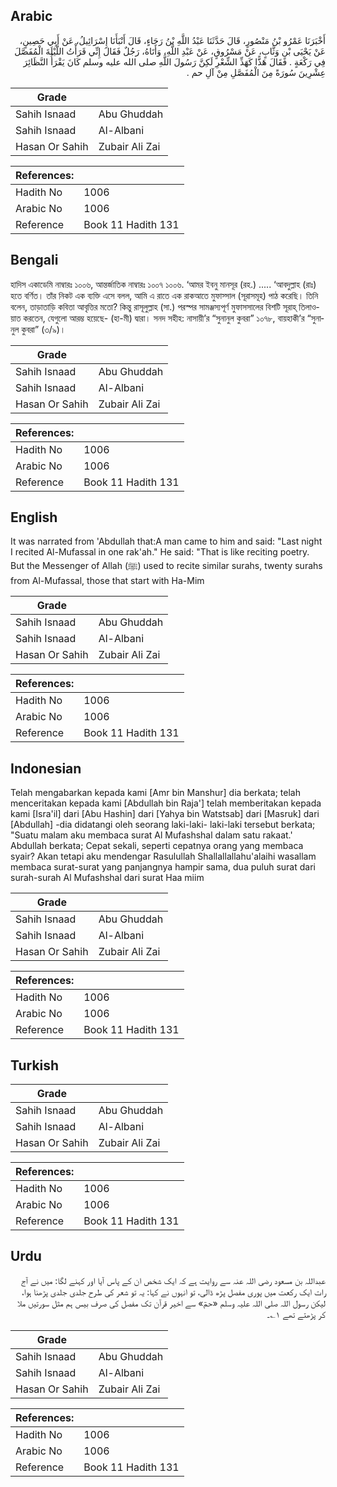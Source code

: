 ## Arabic

<div dir="rtl" lang="ar" style={{fontSize:'larger',backgroundColor:'#f8f9fa',padding:20}}>أَخْبَرَنَا عَمْرُو بْنُ مَنْصُورٍ، قَالَ حَدَّثَنَا عَبْدُ اللَّهِ بْنُ رَجَاءٍ، قَالَ أَنْبَأَنَا إِسْرَائِيلُ، عَنْ أَبِي حَصِينٍ، عَنْ يَحْيَى بْنِ وَثَّابٍ، عَنْ مَسْرُوقٍ، عَنْ عَبْدِ اللَّهِ، وَأَتَاهُ، رَجُلٌ فَقَالَ إِنِّي قَرَأْتُ اللَّيْلَةَ الْمُفَصَّلَ فِي رَكْعَةٍ ‏.‏ فَقَالَ هَذًّا كَهَذِّ الشِّعْرِ لَكِنَّ رَسُولَ اللَّهِ صلى الله عليه وسلم كَانَ يَقْرَأُ النَّظَائِرَ عِشْرِينَ سُورَةً مِنَ الْمُفَصَّلِ مِنْ آلِ حم ‏.‏</div><div style={{backgroundColor:'#f8f9fa',padding:20, marginBottom: 10}}><table>
      <thead>
        <tr>
          <th>Grade</th>
          <th></th>
        </tr>
      </thead>
      <tbody>
<tr><td>Sahih Isnaad</td><td>Abu Ghuddah</td></tr><tr><td>Sahih Isnaad</td><td>Al-Albani</td></tr><tr><td>Hasan Or Sahih</td><td>Zubair Ali Zai</td></tr></tbody></table><table>
        <thead>
          <tr>
            <th>References:</th>
            <th></th>
          </tr>
        </thead>
        <tbody><tr><td>Hadith No</td><td>1006</td></tr><tr><td>Arabic No</td><td>1006</td></tr><tr><td>Reference</td><td>Book 11 Hadith 131</td></tr></tbody></table></div>

## Bengali

<div dir="ltr" lang="bn" style={{fontSize:'larger',backgroundColor:'#f8f9fa',padding:20}}>হাদিস একাডেমি নাম্বারঃ ১০০৬, আন্তর্জাতিক নাম্বারঃ ১০০৭ ১০০৬. ‘আমর ইবনু মানসূর (রহ.) ..... ‘আবদুল্লাহ (রাঃ) হতে বর্ণিত। তাঁর নিকট এক ব্যক্তি এসে বলল, আমি এ রাতে এক রাকআতে মুফাস্সাল (সূরাসমূহ) পাঠ করেছি। তিনি বলেন, তাড়াতাড়ি কবিতা আবৃত্তির মতো? কিন্তু রাসূলুল্লাহ (সা.) পরস্পর সামঞ্জস্যপূর্ণ মুফাসসালের বিশটি সূরাহ্ তিলাওয়াত করতেন, যেগুলো আরম্ভ হয়েছে- (হা-মী) দ্বারা। সনদ সহীহ: নাসায়ী’র “সুনানুল কুবরা” ১০৭৮, বায়হাকী’র “সুনানুল কুবরা” (৩/৯)।</div><div style={{backgroundColor:'#f8f9fa',padding:20, marginBottom: 10}}><table>
      <thead>
        <tr>
          <th>Grade</th>
          <th></th>
        </tr>
      </thead>
      <tbody>
<tr><td>Sahih Isnaad</td><td>Abu Ghuddah</td></tr><tr><td>Sahih Isnaad</td><td>Al-Albani</td></tr><tr><td>Hasan Or Sahih</td><td>Zubair Ali Zai</td></tr></tbody></table><table>
        <thead>
          <tr>
            <th>References:</th>
            <th></th>
          </tr>
        </thead>
        <tbody><tr><td>Hadith No</td><td>1006</td></tr><tr><td>Arabic No</td><td>1006</td></tr><tr><td>Reference</td><td>Book 11 Hadith 131</td></tr></tbody></table></div>

## English

<div dir="ltr" lang="en" style={{fontSize:'larger',backgroundColor:'#f8f9fa',padding:20}}>It was narrated from 'Abdullah that:A man came to him and said: "Last night I recited Al-Mufassal in one rak'ah." He said: "That is like reciting poetry. But the Messenger of Allah (ﷺ) used to recite similar surahs, twenty surahs from Al-Mufassal, those that start with Ha-Mim</div><div style={{backgroundColor:'#f8f9fa',padding:20, marginBottom: 10}}><table>
      <thead>
        <tr>
          <th>Grade</th>
          <th></th>
        </tr>
      </thead>
      <tbody>
<tr><td>Sahih Isnaad</td><td>Abu Ghuddah</td></tr><tr><td>Sahih Isnaad</td><td>Al-Albani</td></tr><tr><td>Hasan Or Sahih</td><td>Zubair Ali Zai</td></tr></tbody></table><table>
        <thead>
          <tr>
            <th>References:</th>
            <th></th>
          </tr>
        </thead>
        <tbody><tr><td>Hadith No</td><td>1006</td></tr><tr><td>Arabic No</td><td>1006</td></tr><tr><td>Reference</td><td>Book 11 Hadith 131</td></tr></tbody></table></div>

## Indonesian

<div dir="ltr" lang="id" style={{fontSize:'larger',backgroundColor:'#f8f9fa',padding:20}}>Telah mengabarkan kepada kami [Amr bin Manshur] dia berkata; telah menceritakan kepada kami [Abdullah bin Raja'] telah memberitakan kepada kami [Isra'il] dari [Abu Hashin] dari [Yahya bin Watstsab] dari [Masruk] dari [Abdullah] -dia didatangi oleh seorang laki-laki- laki-laki tersebut berkata; "Suatu malam aku membaca surat Al Mufashshal dalam satu rakaat.' Abdullah berkata; Cepat sekali, seperti cepatnya orang yang membaca syair? Akan tetapi aku mendengar Rasulullah Shallallallahu'alaihi wasallam membaca surat-surat yang panjangnya hampir sama, dua puluh surat dari surah-surah Al Mufashshal dari surat Haa miim</div><div style={{backgroundColor:'#f8f9fa',padding:20, marginBottom: 10}}><table>
      <thead>
        <tr>
          <th>Grade</th>
          <th></th>
        </tr>
      </thead>
      <tbody>
<tr><td>Sahih Isnaad</td><td>Abu Ghuddah</td></tr><tr><td>Sahih Isnaad</td><td>Al-Albani</td></tr><tr><td>Hasan Or Sahih</td><td>Zubair Ali Zai</td></tr></tbody></table><table>
        <thead>
          <tr>
            <th>References:</th>
            <th></th>
          </tr>
        </thead>
        <tbody><tr><td>Hadith No</td><td>1006</td></tr><tr><td>Arabic No</td><td>1006</td></tr><tr><td>Reference</td><td>Book 11 Hadith 131</td></tr></tbody></table></div>

## Turkish

<div dir="ltr" lang="tr" style={{fontSize:'larger',backgroundColor:'#f8f9fa',padding:20}}></div><div style={{backgroundColor:'#f8f9fa',padding:20, marginBottom: 10}}><table>
      <thead>
        <tr>
          <th>Grade</th>
          <th></th>
        </tr>
      </thead>
      <tbody>
<tr><td>Sahih Isnaad</td><td>Abu Ghuddah</td></tr><tr><td>Sahih Isnaad</td><td>Al-Albani</td></tr><tr><td>Hasan Or Sahih</td><td>Zubair Ali Zai</td></tr></tbody></table><table>
        <thead>
          <tr>
            <th>References:</th>
            <th></th>
          </tr>
        </thead>
        <tbody><tr><td>Hadith No</td><td>1006</td></tr><tr><td>Arabic No</td><td>1006</td></tr><tr><td>Reference</td><td>Book 11 Hadith 131</td></tr></tbody></table></div>

## Urdu

<div dir="rtl" lang="ur" style={{fontSize:'larger',backgroundColor:'#f8f9fa',padding:20}}>عبداللہ بن مسعود رضی اللہ عنہ سے روایت ہے کہ ایک شخص ان کے پاس آیا اور کہنے لگا: میں نے آج رات ایک رکعت میں پوری مفصل پڑھ ڈالی، تو انہوں نے کہا: یہ تو شعر کی طرح جلدی جلدی پڑھنا ہوا، لیکن رسول اللہ صلی اللہ علیہ وسلم «حمٓ» سے اخیر قرآن تک مفصل کی صرف بیس ہم مثل سورتیں ملا کر پڑھتے تھے ۱؎۔</div><div style={{backgroundColor:'#f8f9fa',padding:20, marginBottom: 10}}><table>
      <thead>
        <tr>
          <th>Grade</th>
          <th></th>
        </tr>
      </thead>
      <tbody>
<tr><td>Sahih Isnaad</td><td>Abu Ghuddah</td></tr><tr><td>Sahih Isnaad</td><td>Al-Albani</td></tr><tr><td>Hasan Or Sahih</td><td>Zubair Ali Zai</td></tr></tbody></table><table>
        <thead>
          <tr>
            <th>References:</th>
            <th></th>
          </tr>
        </thead>
        <tbody><tr><td>Hadith No</td><td>1006</td></tr><tr><td>Arabic No</td><td>1006</td></tr><tr><td>Reference</td><td>Book 11 Hadith 131</td></tr></tbody></table></div>